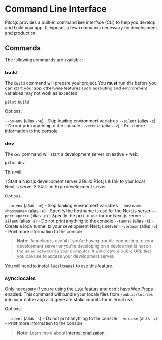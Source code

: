 # Command Line Interface

Pilot.js provides a built-in command line interface (CLI) to help you develop and build your app. It exposes a few commands necessary for development and production.

## Commands

The following commands are available:

### build

The `build` command will prepare your project. You **must** run this before you can start your app otherwise features such as routing and environment variables may not work as expected.

```bash:Terminal
pilot build
```

Options:

`--no-env` (alias `-ne`) - Skip loading environment variables
`--silent` (alias `-s`) - Do not print anything to the console
`--verbose` (alias `-v`) - Print more information to the console

### dev

The `dev` command will start a development server on native + web.

```bash:Terminal
pilot dev
```

This will:

1 Start a Next.js development server
2 Build Pilot.js & link to your local Next.js server
3 Start an Expo development server

Options:

`--no-env` (alias `-ne`) - Skip loading environment variables
`--hostname <hostname>` (alias `-H`) - Specify the hostname to use for the Next.js server
`--port <port>` (alias `-p`) - Specify the port to use for the Next.js server
`--silent` (alias `-s`) - Do not print anything to the console
`--tunnel` (alias `-t`) - Create a local tunnel to your development Next.js server
`--verbose` (alias `-v`) - Print more information to the console

> **Note:** Tunneling is useful if you're having trouble connecting to your development server or you're developing on a device that is not on the same network as your computer. It will create a public URL that you can use to access your development server.

You will need to install [`localtunnel`](https://localtunnel.me/) to use this feature.

### sync:locales

Only necessary if you're using the `i18n` feature and don't have [Web Props](/docs/web-props) enabled. This command will bundle your locale files from `/public/locales` into your native app and generate static imports for internal use.

Options:

`--silent` (alias `-s`) - Do not print anything to the console
`--verbose` (alias `-v`) - Print more information to the console

> **Note:** Learn more about [Internationalization](/docs/i18n).
